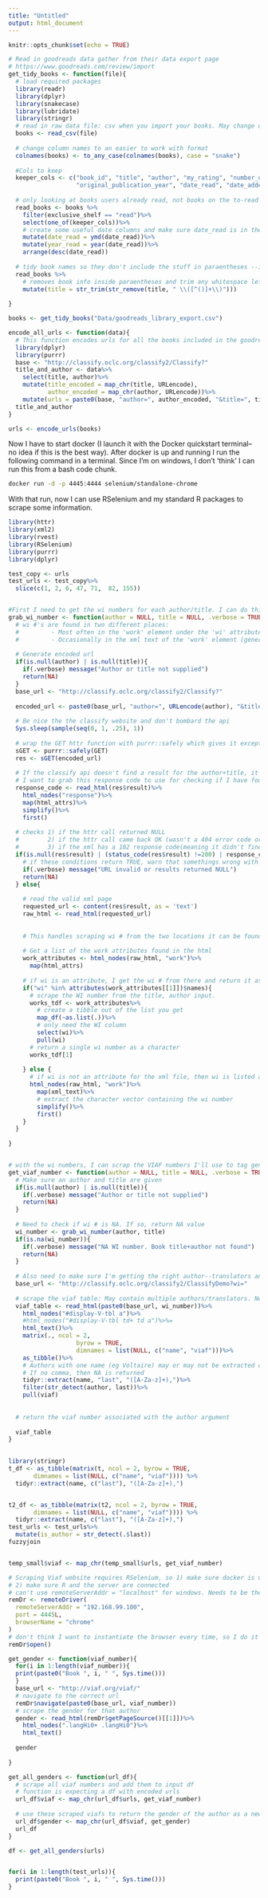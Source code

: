 ```yaml
---
title: "Untitled"
output: html_document
---
```


```r
knitr::opts_chunk$set(echo = TRUE)
```

```r
# Read in goodreads data gather from their data export page
# https://www.goodreads.com/review/import
get_tidy_books <- function(file){
  # load required packages
  library(readr)
  library(dplyr)
  library(snakecase)
  library(lubridate)
  library(stringr)
  # read in raw data file: csv when you import your books. May change using goodreads API
  books <- read_csv(file)
  
  # change column names to an easier to work with format
  colnames(books) <- to_any_case(colnames(books), case = "snake") 
  
  #Cols to keep
  keeper_cols <- c("book_id", "title", "author", "my_rating", "number_of_pages", 
                   "original_publication_year", "date_read", "date_added", "bookshelves", "exclusive_shelf")
  
  # only looking at books users already read, not books on the to-read or books you want to read shelves.
  read_books <- books %>%
    filter(exclusive_shelf == "read")%>%
    select(one_of(keeper_cols))%>%
    # create some useful date columns and make sure date_read is in the format I want
    mutate(date_read = ymd(date_read))%>%
    mutate(year_read = year(date_read))%>%
    arrange(desc(date_read))
  
  # tidy book names so they don't include the stuff in paraentheses --it messes with the classify pages
  read_books %>%
    # removes book info inside paraentheses and trim any whitespace left over
    mutate(title = str_trim(str_remove(title, " \\([^()]+\\)")))
  
}

books <- get_tidy_books("Data/goodreads_library_export.csv")
```



```r
encode_all_urls <- function(data){
  # This function encodes urls for all the books included in the goodreads data export data frame (generated by get_tidy_books)
  library(dplyr)
  library(purrr)
  base <- "http://classify.oclc.org/classify2/Classify?"
  title_and_author <- data%>%
    select(title, author)%>%
    mutate(title_encoded = map_chr(title, URLencode),
           author_encoded = map_chr(author, URLencode))%>%
    mutate(urls = paste0(base, "author=", author_encoded, "&title=", title_encoded))
  title_and_author
}

urls <- encode_urls(books)
```



Now I have to start docker (I launch it with the Docker quickstart terminal--no idea if this is the best way). After docker is up and running I run the following command in a terminal. Since I'm on windows, I don't 'think' I can run this from a bash code chunk.

```bash
docker run -d -p 4445:4444 selenium/standalone-chrome
```

With that run, now I can use RSelenium and my standard R packages to scrape some information.


```r
library(httr)
library(xml2)
library(rvest)
library(RSelenium)
library(purrr)
library(dplyr)

test_copy <- urls
test_urls <- test_copy%>%
  slice(c(1, 2, 6, 47, 71,  82, 155))


#First I need to get the wi numbers for each author/title. I can do this with basic tidyverse scraping functionality
grab_wi_number <- function(author = NULL, title = NULL, .verbose = TRUE){
  # wi #'s are found in two different places: 
  #         - Most often in the 'work' element under the 'wi' attribute 
  #         - Occasionally in the xml text of the 'work' element (generally in non-fiction books it seems like)
  
  # Generate encoded url
  if(is.null(author) | is.null(title)){
    if(.verbose) message("Author or title not supplied")
    return(NA)
  }
  base_url <- "http://classify.oclc.org/classify2/Classify?"
  
  encoded_url <- paste0(base_url, "author=", URLencode(author), "&title=", URLencode(title))
  
  # Be nice the the classify website and don't bombard the api
  Sys.sleep(sample(seq(0, 1, .25), 1))
  
  # wrap the GET httr function with purrr::safely which gives it exception handling code
  sGET <- purrr::safely(GET)
  res <- sGET(encoded_url)
  
  # If the classify api doesn't find a result for the author+title, it returns an xml page with response code 102, otherwise it will be 2 or 4 I believe.
  # I want to grab this response code to use for checking if I have found the book I searched for
  response_code <- read_html(res$result)%>%
    html_nodes("response")%>%
    map(html_attrs)%>%
    simplify()%>%
    first()
  
  # checks 1) if the httr call returned NULL
  #        2) if the httr call came back OK (wasn't a 404 error code or something like that)
  #        3) if the xml has a 102 response code(meaning it didn't find the book and is basically empty xml)
  if(is.null(res$result) | (status_code(res$result) !=200) | response_code == 102){
    # if these conditions return TRUE, warn that somethings wrong with the url and return an NA value
    if(.verbose) message("URL invalid or results returned NULL")
    return(NA)
  } else{
    
    # read the valid xml page
    requested_url <- content(res$result, as = 'text')
    raw_html <- read_html(requested_url)
    
    
    # This handles scraping wi # from the two locations it can be found
    
    # Get a list of the work attributes found in the html
    work_attributes <- html_nodes(raw_html, "work")%>%
      map(html_attrs)
    
    # if wi is an attribute, I get the wi # from there and return it as a character vector
    if("wi" %in% attributes(work_attributes[[1]])$names){
      # scrape the WI number from the title, author input. 
      works_tdf <- work_attributes%>%
        # create a tibble out of the list you get
        map_df(~as.list(.))%>%
        # only need the WI column
        select(wi)%>%
        pull(wi)
      # return a single wi number as a character
      works_tdf[1]
      
    } else {
      # if wi is not an attribute for the xml file, then wi is listed as text in the work element
      html_nodes(raw_html, "work")%>%
        map(xml_text)%>%
        # extract the character vector containing the wi number
        simplify()%>%
        first()
    }
  }
  
}


# with the wi numbers, I can scrap the VIAF numbers I'll use to tag gender
get_viaf_number <- function(author = NULL, title = NULL, .verbose = TRUE){
  # Make sure an author and title are given
  if(is.null(author) | is.null(title)){
    if(.verbose) message("Author or title not supplied")
    return(NA)
  }
  
  # Need to check if wi # is NA. If so, return NA value
  wi_number <- grab_wi_number(author, title)
  if(is.na(wi_number)){
    if(.verbose) message("NA WI number. Book title+author not found")
    return(NA)
  }
  
  # Also need to make sure I'm getting the right author--translators and multiple authors can be picked by accident if I'm not careful.
  base_url <- "http://classify.oclc.org/classify2/ClassifyDemo?wi="
  
  # scrape the viaf table: May contain multiple authors/translators. Need to check and get the viaf # associated with the actual author
  viaf_table <- read_html(paste0(base_url, wi_number))%>%
    html_nodes("#display-V-tbl a")%>%
    #html_nodes("#display-V-tbl td+ td a")%>%=
    html_text()%>%
    matrix(., ncol = 2, 
                   byrow = TRUE,
                   dimnames = list(NULL, c("name", "viaf")))%>%
    as_tibble()%>%
    # Authors with one name (eg Voltaire) may or may not be extracted correctly. If they have a comma after the first name, this should work.
    # If no comma, then NA is returned
    tidyr::extract(name, "last", "([A-Za-z]+),")%>%
    filter(str_detect(author, last))%>%
    pull(viaf)
    
  
  # return the viaf number associated with the author argument
  
  viaf_table
}

  
library(stringr)
t_df <- as_tibble(matrix(t, ncol = 2, byrow = TRUE,
       dimnames = list(NULL, c("name", "viaf")))) %>%
  tidyr::extract(name, c("last"), "([A-Za-z]+),")


t2_df <- as_tibble(matrix(t2, ncol = 2, byrow = TRUE,
       dimnames = list(NULL, c("name", "viaf")))) %>%
  tidyr::extract(name, c("last"), "([A-Za-z]+),")
test_urls <- test_urls%>%
  mutate(is_author = str_detect(.$last))
fuzzyjoin


temp_small$viaf <- map_chr(temp_small$urls, get_viaf_number)

# Scraping Viaf website requires RSelenium, so 1) make sure docker is up and running
# 2) make sure R and the server are connected
# can't use remoteServerAddr = "localhost" for windows. Needs to be the ip of the VM that is running docker
remDr <- remoteDriver(
  remoteServerAddr = "192.168.99.100",
  port = 4445L,
  browserName = "chrome"
)
# don't think I want to instantiate the browser every time, so I do it once here
remDr$open()

get_gender <- function(viaf_number){
  for(i in 1:length(viaf_number)){
  print(paste0("Book ", i, " ", Sys.time()))  
  }
  base_url <- "http://viaf.org/viaf/"
  # navigate to the correct url
  remDr$navigate(paste0(base_url, viaf_number))
  # scrape the gender for that author
  gender <- read_html(remDr$getPageSource()[[1]])%>%
    html_nodes(".langHi0+ .langHi0")%>%
    html_text()
  
  gender
  
}

get_all_genders <- function(url_df){
  # scrape all viaf numbers and add them to input df
  # function is expecting a df with encoded urls
  url_df$viaf <- map_chr(url_df$urls, get_viaf_number)
  
  # use these scraped viafs to return the gender of the author as a new variable to the input df
  url_df$gender <- map_chr(url_df$viaf, get_gender)
  url_df
}

df <- get_all_genders(urls)


for(i in 1:length(test_urls)){
  print(paste0("Book ", i, " ", Sys.time()))  
}
```


